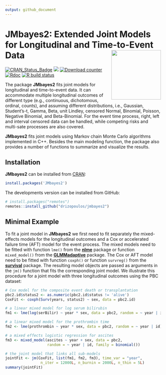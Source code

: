 ```yaml
---
output: github_document
---
```


# JMbayes2: Extended Joint Models for Longitudinal and Time-to-Event Data <img src="man/figures/logo.png" align="right" alt="" width="160" />


<!-- badges: start -->
[![CRAN_Status_Badge](https://www.r-pkg.org/badges/version-last-release/JMbayes2)](https://cran.r-project.org/package=JMbayes2)
[![](https://cranlogs.r-pkg.org/badges/grand-total/JMbayes2)](https://cran.r-project.org/package=JMbayes2)
[![Download counter](https://cranlogs.r-pkg.org/badges/JMbayes2)](https://cran.r-project.org/package=JMbayes2)
[![Rdoc](https://www.rdocumentation.org/badges/version/JMbayes2)](https://www.rdocumentation.org/packages/JMbayes2)
[![R build status](https://github.com/drizopoulos/JMbayes2/workflows/R_CMD_check/badge.svg)](https://github.com/drizopoulos/JMbayes/actions)
<!-- badges: end -->

The package **JMbayes2** fits joint models for longitudinal and time-to-event data. It can accommodate multiple longitudinal outcomes of different type (e.g., continuous, dichotomous, ordinal, counts), and assuming different distributions, i.e., Gaussian, Student's-t, Gamma, Beta, unit Lindley, censored Normal, Binomial, Poisson, Negative Binomial, and Beta-Binomial. For the event time process, right, left and interval censored data can be handled, while competing risks and multi-sate processes are also covered.

**JMbayes2** fits joint models using Markov chain Monte Carlo algorithms implemented in C++. Besides the main modeling function, the package also provides a number of functions to summarize and visualize the results.

## Installation
**JMbayes2** can be installed from [CRAN](https://cran.r-project.org/):
```r
install.packages('JMbayes2')
```

The developments version can be installed from GitHub:
```r
# install.packages("remotes")
remotes::install_github("drizopoulos/jmbayes2")
```

## Minimal Example
To fit a joint model in **JMbayes2** we first need to fit separately the mixed-effects models for the longitudinal outcomes and a Cox or accelerated failure time (AFT) model for the event process. The mixed models need to be fitted with function `lme()` from the [**nlme**](https://cran.r-project.org/package=nlme) package or function `mixed_model()` from the [**GLMMadaptive**](https://cran.r-project.org/package=GLMMadaptive) package. The Cox or AFT model need to be fitted with function `coxph()` or function `survreg()` from the [**survival**](https://cran.r-project.org/package=survival) package. The resulting model objects are passed as arguments in the `jm()` function that fits the corresponding joint model. We illustrate this procedure for a joint model with three longitudinal outcomes using the PBC dataset:
```r
# Cox model for the composite event death or transplantation
pbc2.id$status2 <- as.numeric(pbc2.id$status != 'alive')
CoxFit <- coxph(Surv(years, status2) ~ sex, data = pbc2.id)

# a linear mixed model for log serum bilirubin
fm1 <- lme(log(serBilir) ~ year * sex, data = pbc2, random = ~ year | id)

# a linear mixed model for the prothrombin time
fm2 <- lme(prothrombin ~ year * sex, data = pbc2, random = ~ year | id)

# a mixed effects logistic regression for ascites
fm3 <- mixed_model(ascites ~ year + sex, data = pbc2,
                   random = ~ year | id, family = binomial())

# the joint model that links all sub-models
jointFit <- jm(CoxFit, list(fm1, fm2, fm3), time_var = "year",
                n_iter = 12000L, n_burnin = 2000L, n_thin = 5L)
summary(jointFit)
```
